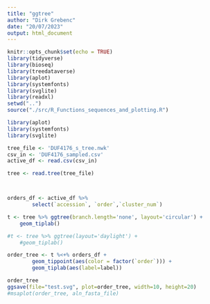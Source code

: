 ```yaml
---
title: "ggtree"
author: "Dirk Grebenc"
date: "20/07/2023"
output: html_document
---
```


```r
knitr::opts_chunk$set(echo = TRUE)
library(tidyverse)
library(bioseq)
library(treedataverse)
library(aplot)
library(systemfonts)
library(svglite)
library(readxl)
setwd("..")
source("./src/R_Functions_sequences_and_plotting.R")
```

```r

library(aplot)
library(systemfonts)
library(svglite)

tree_file <- 'DUF4176_s_tree.nwk'
csv_in <- 'DUF4176_sampled.csv'
active_df <- read.csv(csv_in)

tree <- read.tree(tree_file)



orders_df <- active_df %>%
        select(`accession`, `order`,`cluster_num`)

```

```r

t <- tree %>% ggtree(branch.length='none', layout='circular') +
    geom_tiplab()

#t <- tree %>% ggtree(layout='daylight') +
    #geom_tiplab()

order_tree <- t %<+% orders_df +
        geom_tippoint(aes(color = factor(`order`))) +
        geom_tiplab(aes(label=label))

order_tree
ggsave(file="test.svg", plot=order_tree, width=10, height=20)
#msaplot(order_tree, aln_fasta_file)
```
